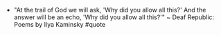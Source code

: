 - "At the trail of God we will ask, 'Why did you allow all this?' And the answer will be an echo, 'Why did you allow all this?'" ~ Deaf Republic: Poems by Ilya Kaminsky #quote
